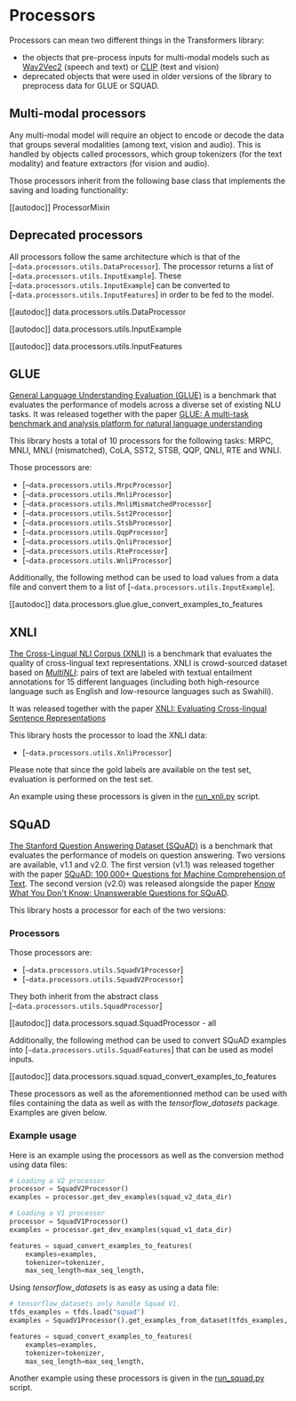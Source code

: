 <!--Copyright 2020 The HuggingFace Team. All rights reserved.

Licensed under the Apache License, Version 2.0 (the "License"); you may not use this file except in compliance with
the License. You may obtain a copy of the License at

http://www.apache.org/licenses/LICENSE-2.0

Unless required by applicable law or agreed to in writing, software distributed under the License is distributed on
an "AS IS" BASIS, WITHOUT WARRANTIES OR CONDITIONS OF ANY KIND, either express or implied. See the License for the
specific language governing permissions and limitations under the License.
-->

# Processors

Processors can mean two different things in the Transformers library:
- the objects that pre-process inputs for multi-modal models such as [Wav2Vec2](../model_doc/wav2vec2) (speech and text)
  or [CLIP](../model_doc/clip) (text and vision)
- deprecated objects that were used in older versions of the library to preprocess data for GLUE or SQUAD.

## Multi-modal processors

Any multi-modal model will require an object to encode or decode the data that groups several modalities (among text,
vision and audio). This is handled by objects called processors, which group tokenizers (for the text modality) and
feature extractors (for vision and audio).

Those processors inherit from the following base class that implements the saving and loading functionality:

[[autodoc]] ProcessorMixin

## Deprecated processors

All processors follow the same architecture which is that of the
[`~data.processors.utils.DataProcessor`]. The processor returns a list of
[`~data.processors.utils.InputExample`]. These
[`~data.processors.utils.InputExample`] can be converted to
[`~data.processors.utils.InputFeatures`] in order to be fed to the model.

[[autodoc]] data.processors.utils.DataProcessor

[[autodoc]] data.processors.utils.InputExample

[[autodoc]] data.processors.utils.InputFeatures

## GLUE

[General Language Understanding Evaluation (GLUE)](https://gluebenchmark.com/) is a benchmark that evaluates the
performance of models across a diverse set of existing NLU tasks. It was released together with the paper [GLUE: A
multi-task benchmark and analysis platform for natural language understanding](https://openreview.net/pdf?id=rJ4km2R5t7)

This library hosts a total of 10 processors for the following tasks: MRPC, MNLI, MNLI (mismatched), CoLA, SST2, STSB,
QQP, QNLI, RTE and WNLI.

Those processors are:

- [`~data.processors.utils.MrpcProcessor`]
- [`~data.processors.utils.MnliProcessor`]
- [`~data.processors.utils.MnliMismatchedProcessor`]
- [`~data.processors.utils.Sst2Processor`]
- [`~data.processors.utils.StsbProcessor`]
- [`~data.processors.utils.QqpProcessor`]
- [`~data.processors.utils.QnliProcessor`]
- [`~data.processors.utils.RteProcessor`]
- [`~data.processors.utils.WnliProcessor`]

Additionally, the following method can be used to load values from a data file and convert them to a list of
[`~data.processors.utils.InputExample`].

[[autodoc]] data.processors.glue.glue_convert_examples_to_features


## XNLI

[The Cross-Lingual NLI Corpus (XNLI)](https://www.nyu.edu/projects/bowman/xnli/) is a benchmark that evaluates the
quality of cross-lingual text representations. XNLI is crowd-sourced dataset based on [*MultiNLI*](http://www.nyu.edu/projects/bowman/multinli/): pairs of text are labeled with textual entailment annotations for 15
different languages (including both high-resource language such as English and low-resource languages such as Swahili).

It was released together with the paper [XNLI: Evaluating Cross-lingual Sentence Representations](https://arxiv.org/abs/1809.05053)

This library hosts the processor to load the XNLI data:

- [`~data.processors.utils.XnliProcessor`]

Please note that since the gold labels are available on the test set, evaluation is performed on the test set.

An example using these processors is given in the [run_xnli.py](https://github.com/huggingface/transformers/tree/main/examples/legacy/text-classification/run_xnli.py) script.


## SQuAD

[The Stanford Question Answering Dataset (SQuAD)](https://rajpurkar.github.io/SQuAD-explorer//) is a benchmark that
evaluates the performance of models on question answering. Two versions are available, v1.1 and v2.0. The first version
(v1.1) was released together with the paper [SQuAD: 100,000+ Questions for Machine Comprehension of Text](https://arxiv.org/abs/1606.05250). The second version (v2.0) was released alongside the paper [Know What You Don't
Know: Unanswerable Questions for SQuAD](https://arxiv.org/abs/1806.03822).

This library hosts a processor for each of the two versions:

### Processors

Those processors are:

- [`~data.processors.utils.SquadV1Processor`]
- [`~data.processors.utils.SquadV2Processor`]

They both inherit from the abstract class [`~data.processors.utils.SquadProcessor`]

[[autodoc]] data.processors.squad.SquadProcessor
    - all

Additionally, the following method can be used to convert SQuAD examples into
[`~data.processors.utils.SquadFeatures`] that can be used as model inputs.

[[autodoc]] data.processors.squad.squad_convert_examples_to_features


These processors as well as the aforementionned method can be used with files containing the data as well as with the
*tensorflow_datasets* package. Examples are given below.


### Example usage

Here is an example using the processors as well as the conversion method using data files:

```python
# Loading a V2 processor
processor = SquadV2Processor()
examples = processor.get_dev_examples(squad_v2_data_dir)

# Loading a V1 processor
processor = SquadV1Processor()
examples = processor.get_dev_examples(squad_v1_data_dir)

features = squad_convert_examples_to_features(
    examples=examples,
    tokenizer=tokenizer,
    max_seq_length=max_seq_length,
```

Using *tensorflow_datasets* is as easy as using a data file:

```python
# tensorflow_datasets only handle Squad V1.
tfds_examples = tfds.load("squad")
examples = SquadV1Processor().get_examples_from_dataset(tfds_examples, evaluate=evaluate)

features = squad_convert_examples_to_features(
    examples=examples,
    tokenizer=tokenizer,
    max_seq_length=max_seq_length,
```

Another example using these processors is given in the [run_squad.py](https://github.com/huggingface/transformers/tree/main/examples/legacy/question-answering/run_squad.py) script.
